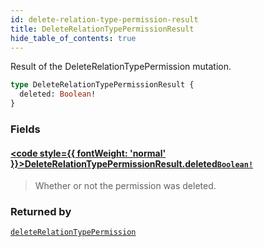 ```yaml
---
id: delete-relation-type-permission-result
title: DeleteRelationTypePermissionResult
hide_table_of_contents: true
---
```








Result of the DeleteRelationTypePermission mutation.

```graphql
type DeleteRelationTypePermissionResult {
  deleted: Boolean!
}
```


### Fields

#### [<code style={{ fontWeight: 'normal' }}>DeleteRelationTypePermissionResult.<b>deleted</b></code>](#)<Bullet />[`Boolean!`](/docs/v1/directory-api-reference/schema/common/scalars/boolean) <Badge class="secondary" text="non-null"/> <Badge class="secondary" text="scalar"/> <Badge class="secondary" text="common"/>
> Whether or not the permission was deleted.
> 



### Returned by

[`deleteRelationTypePermission`](/docs/v1/directory-api-reference/schema/permissions/mutations/delete-relation-type-permission)  <Badge class="secondary" text="mutation"/>



